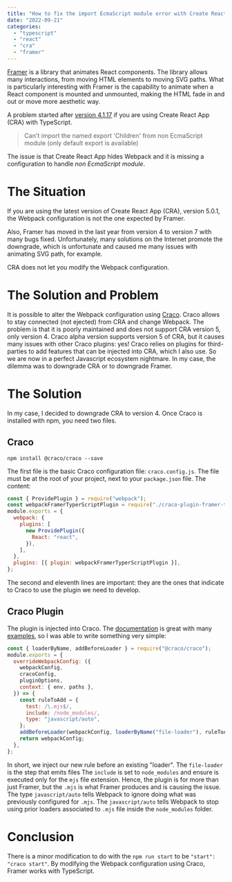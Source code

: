 ---
title: "How to fix the import EcmaScript module error with Create React App and Framer"
date: "2022-09-21"
categories:
  - "typescript"
  - "react"
  - "cra"
  - "framer"
---

[Framer](https://www.framer.com/) is a library that animates React components. The library allows many interactions, from moving HTML elements to moving SVG paths. What is particularly interesting with Framer is the capability to animate when a React component is mounted and unmounted, making the HTML fade in and out or move more aesthetic way.

A problem started after [version 4.1.17](https://www.npmjs.com/package/framer-motion) if you are using Create React App (CRA) with TypeScript.

> Can't import the named export 'Children' from non EcmaScript module (only default export is available)

The issue is that Create React App hides Webpack and it is missing a configuration to handle _non EcmaScript module_.

# The Situation

If you are using the latest version of Create React App (CRA), version 5.0.1, the Webpack configuration is not the one expected by Framer.

Also, Framer has moved in the last year from version 4 to version 7 with many bugs fixed. Unfortunately, many solutions on the Internet promote the downgrade, which is unfortunate and caused me many issues with animating SVG path, for example.

CRA does not let you modify the Webpack configuration.

# The Solution and Problem

It is possible to alter the Webpack configuration using [Craco](https://github.com/dilanx/craco). Craco allows to stay connected (not ejected) from CRA and change Webpack. The problem is that it is poorly maintained and does not support CRA version 5, only version 4. Craco alpha version supports version 5 of CRA, but it causes many issues with other Craco plugins: yes! Craco relies on plugins for third-parties to add features that can be injected into CRA, which I also use. So we are now in a perfect Javascript ecosystem nightmare. In my case, the dilemma was to downgrade CRA or to downgrade Framer.

# The Solution

In my case, I decided to downgrade CRA to version 4. Once Craco is installed with npm, you need two files.

## Craco

```
npm install @craco/craco --save
```

The first file is the basic Craco configuration file: `craco.config.js`. The file must be at the root of your project, next to your `package.json` file. The content:

```js {2, 11}
const { ProvidePlugin } = require("webpack");
const webpackFramerTyperScriptPlugin = require("./craco-plugin-framer-typescript");
module.exports = {
  webpack: {
    plugins: [
      new ProvidePlugin({
        React: "react",
      }),
    ],
  },
  plugins: [{ plugin: webpackFramerTyperScriptPlugin }],
};
```

The second and eleventh lines are important: they are the ones that indicate to Craco to use the plugin we need to develop.

## Craco Plugin

The plugin is injected into Craco. The [documentation](https://github.com/dilanx/craco/blob/master/packages/craco/README.md) is great with many [examples](https://github.com/dilanx/craco/tree/master/recipes), so I was able to write something very simple:

```js
const { loaderByName, addBeforeLoader } = require("@craco/craco");
module.exports = {
  overrideWebpackConfig: ({
    webpackConfig,
    cracoConfig,
    pluginOptions,
    context: { env, paths },
  }) => {
    const ruleToAdd = {
      test: /\.mjs$/,
      include: /node_modules/,
      type: "javascript/auto",
    };
    addBeforeLoader(webpackConfig, loaderByName("file-loader"), ruleToAdd);
    return webpackConfig;
  },
};
```

In short, we inject our new rule before an existing "loader". The `file-loader` is the step that emits files The `include` is set to `node_modules` and ensure is executed only for the `mjs` file extension. Hence, the plugin is for more than just Framer, but the `.mjs` is what Framer produces and is causing the issue. The type `javascript/auto` tells Webpack to ignore doing what was previously configured for `.mjs`. The `javascript/auto` tells Webpack to stop using prior loaders associated to `.mjs` file inside the `node_modules` folder.

# Conclusion

There is a minor modification to do with the `npm run start` to be `"start": "craco start"`. By modifying the Webpack configuration using Craco, Framer works with TypeScript.
